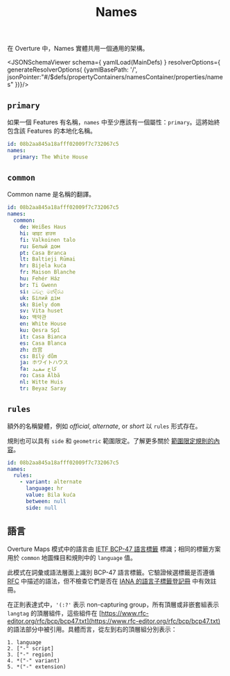 ﻿---
title: Names
---


在 Overture 中，Names 實體共用一個通用的架構。

<JSONSchemaViewer
  schema={ yamlLoad(MainDefs) }
  resolverOptions={ generateResolverOptions( {yamlBasePath: '/', jsonPointer:"#/$defs/propertyContainers/namesContainer/properties/names" })}/>

## `primary`
如果一個 Features 有名稱，`names` 中至少應該有一個屬性：`primary`。這將始終包含該 Features 的本地化名稱。

```yaml
id: 08b2aa845a18afff02009f7c732067c5
names:
  primary: The White House
```

## `common`

Common name 是名稱的翻譯。

```yaml
id: 08b2aa845a18afff02009f7c732067c5
names:
  common:
    de: Weißes Haus
    hi: व्हाइट हाउस
    fi: Valkoinen talo
    ru: Белый дом
    pt: Casa Branca
    lt: Baltieji Rūmai
    hr: Bijela kuća
    fr: Maison Blanche
    hu: Fehér Ház
    br: Ti Gwenn
    si: ධවල මන්දිරය
    uk: Білий дім
    sk: Biely dom
    sv: Vita huset
    ko: 백악관
    en: White House
    ku: Qesra Spî
    it: Casa Bianca
    es: Casa Blanca
    zh: 白宫
    cs: Bílý dům
    ja: ホワイトハウス
    fa: کاخ سفید
    ro: Casa Albă
    nl: Witte Huis
    tr: Beyaz Saray
```

## `rules`
額外的名稱變體，例如 _official_, _alternate_, or _short_ 以 `rules` 形式存在。

規則也可以具有 `side` 和 `geometric` 範圍限定。了解更多關於 [範圍限定規則的內容](/schema/concepts/scoping-rules)。

```yaml
id: 08b2aa845a18afff02009f7c732067c5
names:
  rules:
    - variant: alternate
      language: hr
      value: Bila kuća
      between: null
      side: null
```

## 語言

Overture Maps 模式中的語言由 [IETF BCP-47 語言標籤](https://en.wikipedia.org/wiki/IETF_language_tag) 標識；相同的標籤方案用於 `common` 地圖條目和規則中的 `language` 值。

此模式在詞彙或語法層面上識別 BCP-47 語言標籤。它驗證候選標籤是否遵循 [RFC](https://datatracker.ietf.org/doc/html/rfc5646) 中描述的語法，但不檢查它們是否在 [IANA 的語言子標籤登記冊](https://www.iana.org/assignments/language-subtag-registry/language-subtag-registry) 中有效註冊。

在正則表達式中，`'(:?'` 表示 non-capturing group，所有頂層或非嵌套組表示 `langtag` 的頂層組件，這些組件在 [https://www.rfc-editor.org/rfc/bcp/bcp47.txt](https://www.rfc-editor.org/rfc/bcp/bcp47.txt) 的語法部分中被引用。具體而言，從左到右的頂層組分別表示：

```
1. language
2. ["-" script]
3. ["-" region]
4. *("-" variant)
5. *("-" extension)
```
